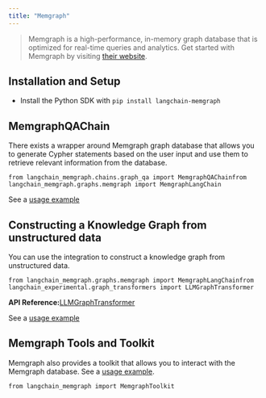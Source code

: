 ```yaml
---
title: "Memgraph"
---
```


> Memgraph is a high-performance, in-memory graph database that is optimized for real-time queries and analytics. Get started with Memgraph by visiting [their website](https://memgraph.com/).

## Installation and Setup

* Install the Python SDK with `pip install langchain-memgraph`

## MemgraphQAChain

There exists a wrapper around Memgraph graph database that allows you to generate Cypher statements based on the user input and use them to retrieve relevant information from the database.

```
from langchain_memgraph.chains.graph_qa import MemgraphQAChainfrom langchain_memgraph.graphs.memgraph import MemgraphLangChain
```

See a [usage example](/src/oss/integrations/graphs/memgraph)

## Constructing a Knowledge Graph from unstructured data

You can use the integration to construct a knowledge graph from unstructured data.

```
from langchain_memgraph.graphs.memgraph import MemgraphLangChainfrom langchain_experimental.graph_transformers import LLMGraphTransformer
```

**API Reference:**[LLMGraphTransformer](https://python.langchain.com/api_reference/experimental/graph_transformers/langchain_experimental.graph_transformers.llm.LLMGraphTransformer.html)

See a [usage example](/src/oss/integrations/graphs/memgraph)

## Memgraph Tools and Toolkit

Memgraph also provides a toolkit that allows you to interact with the Memgraph database. See a [usage example](/src/oss/integrations/tools/memgraph).

```
from langchain_memgraph import MemgraphToolkit
```

